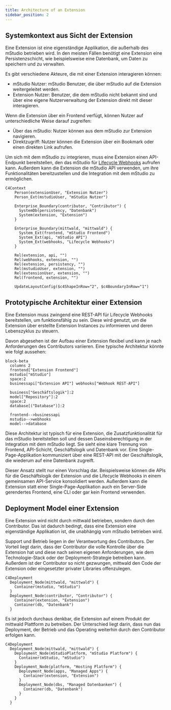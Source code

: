 ```yaml
---
title: Architecture of an Extension
sidebar_position: 2
---
```


## Systemkontext aus Sicht der Extension

Eine Extension ist eine eigenständige Applikation, die außerhalb des mStudio betrieben wird.
In den meisten Fällen benötigt eine Extension eine Persistenzschicht, wie beispielsweise eine Datenbank, um Daten zu speichern und zu verwalten.

Es gibt verschiedene Akteure, die mit einer Extension interagieren können:

- mStudio Nutzer: mStudio Benutzer, die über mStudio auf die Extension weitergeleitet werden.
- Extension Nutzer: Benutzer, die dem mStudio nicht bekannt sind und über eine eigene Nutzerverwaltung der Extension direkt mit dieser interagieren.

Wenn die Extension über ein Frontend verfügt, können Nutzer auf unterschiedliche Weise darauf zugreifen:

- Über das mStudio: Nutzer können aus dem mStudio zur Extension navigieren.
- Direktzugriff: Nutzer können die Extension über ein Bookmark oder einen direkten Link aufrufen.

Um sich mit dem mStudio zu integrieren, muss eine Extension einen API-Endpunkt bereitstellen, den das mStudio für [Lifecycle Webhooks](../concepts/lifecycle-webhooks) aufrufen kann.
Außerdem kann die Extension die mStudio API verwenden, um ihre Funktionalitäten bereitzustellen und die Integration mit dem mStudio zu ermöglichen.

```mermaid
C4Context
    Person(extensionUser, "Extension Nutzer")
    Person_Ext(mstudioUser, "mStudio Nutzer")

    Enterprise_Boundary(contributor, "Contributor") {
      SystemDb(persistency, "Datenbank")
      System(extension, "Extension")
    }

    Enterprise_Boundary(mittwald, "mittwald") {
      System_Ext(frontend, "mStudio Frontend")
      System_Ext(api, "mStudio API")
      System_Ext(webhooks, "Lifecycle Webhooks")
    }

    Rel(extension, api, "")
    Rel(webhooks, extension, "")
    Rel(extension, persistency, "")
    Rel(mstudioUser, extension, "")
    Rel(extensionUser, extension, "")
    Rel(frontend, extension, "")

    UpdateLayoutConfig($c4ShapeInRow="2", $c4BoundaryInRow="1")
```

## Prototypische Architektur einer Extension

Eine Extension muss zwingend eine REST-API für Lifecycle Webhooks bereitstellen, um funktionsfähig zu sein.
Diese wird genutzt, um die Extension über erstellte Extension Instances zu informieren und deren Lebenszyklus zu steuern.

Davon abgesehen ist der Aufbau einer Extension flexibel und kann je nach Anforderungen des Contributors variieren.
Eine typische Architektur könnte wie folgt aussehen:

```mermaid
block-beta
  columns 2
  frontend["Extension Frontend"]
  mstudio["mStudio"]
  space:2
  businessapi["Extension API"] webhooks["Webhook REST-API"]

  business["Geschäftslogik"]:2
  model["Repository"]:2
  space:2
  database[("Database")]:2

  frontend-->businessapi
  mstudio-->webhooks
  model-->database
```

Diese Architektur ist typisch für eine Extension, die Zusatzfunktionalität für das mStudio bereitstellen soll
und dessen Daseinsberechtigung in der Integration mit dem mStudio liegt.
Sie sieht eine klare Trennung von Frontend, API-Schicht, Geschäftslogik und Datenbank vor.
Eine Single-Page-Applikation kommuniziert über eine REST-API mit der Geschäftslogik, die wiederum auf eine Datenbank zugreift.

Dieser Ansatz stellt nur einen Vorschlag dar.
Beispielsweise können die APIs für die Geschäftslogik der Extension und die Lifecycle Webhooks in einem gemeinsamen API-Service konsolidiert werden.
Außerdem kann die Extension statt einer Single-Page-Applikation
auch ein Server-Side gerendertes Frontend, eine CLI oder gar kein Frontend verwenden.

## Deployment Model einer Extension

Eine Extension wird nicht durch mittwald betrieben, sondern durch den Contributor.
Das ist dadurch bedingt, dass eine Extension eine eigenständige Applikation ist, die unabhängig vom mStudio betrieben wird.

Support und Betrieb liegen in der Verantwortung des Contributors.
Der Vorteil liegt darin, dass der Contributor die volle Kontrolle über die Extension hat
und diese nach seinen eigenen Anforderungen, wie dem Technologie-Stack oder der Deployment-Strategie betreiben kann.
Außerdem ist der Contributor so nicht gezwungen, mittwald den Code der Extension oder eingesetzter privater Libraries offenzulegen.

```mermaid
C4Deployment
  Deployment_Node(mittwald, "mittwald") {
    Container(mstudio, "mStudio")
  }
  Deployment_Node(contributor, "Contributor") {
    Container(extension, "Extension")
    Container(db, "Datenbank")
  }
```

Es ist jedoch durchaus denkbar, die Extension auf einem Produkt der mittwald Plattform zu betreiben.
Der Unterschied liegt darin, dass nun das Deployment, der Betrieb und das Operating weiterhin durch den Contributor erfolgen kann.

```mermaid
C4Deployment
  Deployment_Node(mittwald, "mittwald") {
    Deployment_Node(mStudioPlatform, "mStudio Platform") {
      Container(mStudio, "mStudio")
    }
    Deployment_Node(platform, "Hosting Platform") {
      Deployment_Node(apps, "Managed Apps") {
        Container(extension, "Extension")
      }
      Deployment_Node(dbs, "Managed Datenbanken") {
        Container(db, "Datenbank")
      }
    }
  }
```

